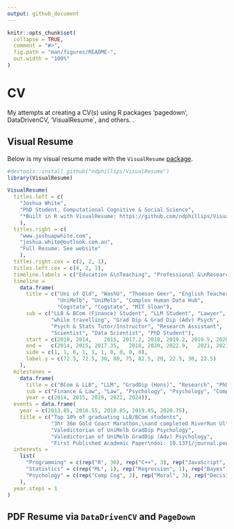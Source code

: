 ```yaml
---
output: github_document
---
```


<!-- README.md is generated from README.Rmd. Please edit that file -->

```r
knitr::opts_chunk$set(
  collapse = TRUE,
  comment = "#>",
  fig.path = "man/figures/README-",
  out.width = "100%"
)
```

# CV 

My attempts at creating a CV(s) using R packages 'pagedown', DataDrivenCV, 'VisualResume`, and others. .

<!-- badges: start -->
<!-- badges: end -->

## Visual Resume

Below is my visual resume made with the `VisualResume` [package](https://github.com/ndphillips/VisualResume).

```r
#devtools::install_github("ndphillips/VisualResume")
library(VisualResume)

VisualResume(
  titles.left = c(
    "Joshua White",
    "PhD Student, Computational Cognitive & Social Science",
    "*Built in R with VisualResume: https://github.com/ndphillips/VisualResume"
    ),
  titles.right = c(
    "www.joshuapwhite.com",
    "joshua.white@outlook.com.au", 
    "Full Resume: See website"
    ),
  titles.right.cex = c(2, 2, 1),
  titles.left.cex = c(4, 2, 1),
  timeline.labels = c("Education &\nTeaching", "Professional &\nResearch"),
  timeline = 
    data.frame(
      title = c("Uni of Qld", "WashU", "Thomson Geer", "English Teacher",
                "UniMelb", "UniMelb", "Complex Human Data Hub", 
                "Cogstate", "Cogstate", "MIT Sloan"),
      sub = c("LLB & BCom (Finance) Student", "LLM Student", "Lawyer", 
              "while travelling", "Grad Dip & Grad Dip (Adv) Psych",
              "Psych & Stats Tutor/Instructor", "Research Assistant", 
              "Scientist", "Data Scientist", "PhD Student"),
      start = c(2010, 2014,    2015, 2017.2, 2018, 2019.2, 2019.5, 2020.5, 2021.1, 2023.55),
      end =   c(2014, 2015, 2017.35,   2018, 2020, 2022.9,   2021, 2021.1, 2023.45, 2025),
      side = c(1, 1, 0, 1, 1, 1, 0, 0, 0, 0),
      label.y = c(72.5, 72.5, 30, 80, 75, 82.5, 20, 22.5, 30, 22.5)
    ),
  milestones = 
    data.frame(
      title = c("BCom & LLB", "LLM", "GradDip (Hons)", "Research", "PhD"),
      sub = c("Finance & Law", "Law", "Psychology", "Psychology", "Comp Cog Sci"),
      year = c(2014, 2015, 2019, 2022, 2024)),
  events = data.frame(
    year = c(2013.85, 2016.55, 2018.85, 2019.85, 2020.75),
    title = c("Top 10% of graduating LLB/BCom students",
              "3hr 36m Gold Coast Marathon,\nand completed RiverRun UltraMarathon",
              "Valedictorian of UniMelb GradDip Psychology",
              "Valedictorian of UniMelb GradDip (Adv) Psychology",
              "First Published Academic Paper\ndoi: 10.1371/journal.pone.0251964")),
  interests = 
    list(
      "Programming" = c(rep("R", 30), rep("C++", 3), rep("JavaScript", 5), rep("Python", 12)),
      "Statistics" = c(rep("ML", 1), rep("Regression", 1), rep("Bayes", 2)),
      "Psychology" = c(rep("Comp Cog", 3), rep("Moral", 3), rep("Decision-making", 1), rep("Social", 3))
    ),
  year.steps = 1
)
```


## PDF Resume via `DataDrivenCV` and `PageDown`
